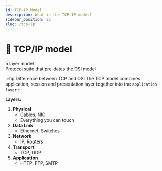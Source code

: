```yaml
---
id: TCP-IP Model
description: What is the TCP IP model?
sidebar_position: 22
slug: /tcp-ip
---
```


# 📡 TCP/IP model


5 layer model <br />
Protocol suite that pre-dates the OSI model <br />

:::tip Difference between TCP and OSI
The TCP model combines application, session and presentation layer together into the `application layer`
:::


**Layers:** <br />
1. **Physical**
    - Cables, NIC
    - Everything you can touch
2. **Data Link**
    - Ethernet, Switches
3. **Network**
    - IP, Routers
4. **Transport**
    - TCP, UDP
5. **Application**
    - HTTP, FTP, SMTP